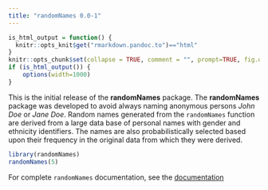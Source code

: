 ```yaml
---
title: "randomNames 0.0-1"
---
```


```r
is_html_output = function() {
  knitr::opts_knit$get("rmarkdown.pandoc.to")=="html"
}
knitr::opts_chunk$set(collapse = TRUE, comment = "", prompt=TRUE, fig.dpi = 96)
if (is_html_output()) {
    options(width=1000)
}
```


This is the initial release of the **randomNames** package. The **randomNames** package was developed to avoid always naming anonymous persons *John Doe* or *Jane Doe*.
Random names generated from the `randomNames` function are derived from a large data base of personal names with gender and ethnicity identifiers. The names are
also probabilistically selected based upon their frequency in the original data from which they were derived.

```r
library(randomNames)
randomNames(5)
```

For complete `randomNames` documentation, see the [documentation](https://CenterForAssessment.github.io/randomNames/reference/randomNames.html)
